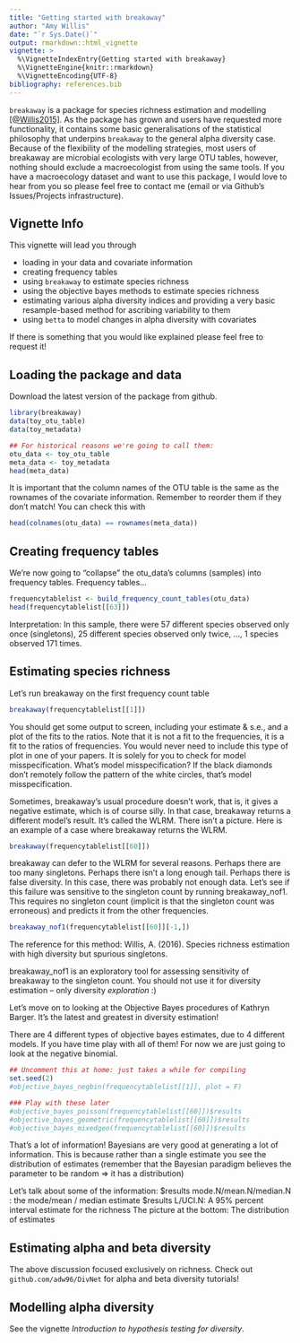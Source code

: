 ```yaml
---
title: "Getting started with breakaway"
author: "Amy Willis"
date: "`r Sys.Date()`"
output: rmarkdown::html_vignette
vignette: >
  %\VignetteIndexEntry{Getting started with breakaway}
  %\VignetteEngine{knitr::rmarkdown}
  %\VignetteEncoding{UTF-8}
bibliography: references.bib
---
```


`breakaway` is a package for species richness estimation and modelling
[[@Willis2015]](#References). As the package has grown and users have requested
more functionality, it contains some basic generalisations of the statistical
philosophy that underpins `breakaway` to the general alpha diversity case.
Because of the flexibility of the modelling strategies, most users of breakaway
are microbial ecologists with very large OTU tables, however, nothing should
exclude a macroecologist from using the same tools. If you have a macroecology
dataset and want to use this package, I would love to hear from you so please
feel free to contact me (email or via Github's Issues/Projects infrastructure).

## Vignette Info

This vignette will lead you through

- loading in your data and covariate information
- creating frequency tables
- using `breakaway` to estimate species richness
- using the objective bayes methods to estimate species richness
- estimating various alpha diversity indices and providing a very basic 
  resample-based method for ascribing variability to them
- using `betta` to model changes in alpha diversity with covariates

If there is something that you would like explained please feel free to request 
it!

## Loading the package and data

Download the latest version of the package from github.

```r
library(breakaway)
data(toy_otu_table)
data(toy_metadata)

## For historical reasons we're going to call them:
otu_data <- toy_otu_table
meta_data <- toy_metadata
head(meta_data)
```

It is important that the column names of the OTU table is the same as the
rownames of the covariate information. Remember to reorder them if they don't
match!  You can check this with

```r
head(colnames(otu_data) == rownames(meta_data))
```

## Creating frequency tables

We're now going to "collapse" the otu_data's columns (samples) into frequency 
tables. Frequency tables...

```r
frequencytablelist <- build_frequency_count_tables(otu_data)
head(frequencytablelist[[63]])
```

Interpretation: In this sample, there were 57 different species observed only
once (singletons), 25 different species observed only twice, ..., 1 species
observed 171 times.


## Estimating species richness

Let's run breakaway on the first frequency count table

```r
breakaway(frequencytablelist[[1]])
```

You should get some output to screen, including your estimate & s.e., and a plot
of the fits to the ratios. Note that it is not a fit to the frequencies, it is a
fit to the ratios of frequencies. You would never need to include this type of
plot in one of your papers. It is solely for you to check for model
misspecification. What's model misspecification? If the black diamonds don't
remotely follow the pattern of the white circles, that's model misspecification.

Sometimes, breakaway's usual procedure doesn't work, that is, it gives a
negative estimate, which is of course silly. In that case, breakaway returns a
different model's result. It's called the WLRM. There isn't a picture. Here is
an example of a case where breakaway returns the WLRM.

```r
breakaway(frequencytablelist[[60]])
```

breakaway can defer to the WLRM for several reasons. Perhaps there are too many
singletons. Perhaps there isn't a long enough tail. Perhaps there is false
diversity. In this case, there was probably not enough data. Let's see if this
failure was sensitive to the singleton count by running breakaway_nof1. This
requires no singleton count (implicit is that the singleton count was erroneous)
and predicts it from the other frequencies.

```r
breakaway_nof1(frequencytablelist[[60]][-1,])
```

The reference for this method:
Willis, A. (2016). Species richness estimation with high diversity but spurious
singletons.

breakaway_nof1 is an exploratory tool for assessing sensitivity of
breakaway to the singleton count. You should not use it for diversity
estimation -- only diversity *exploration* :)


Let's move on to looking at the Objective Bayes procedures of
Kathryn Barger. It's the latest and greatest in diversity estimation!

There are 4 different types of objective bayes estimates, due to 4 different 
models. If you have time play with all of them! For now we are just going to 
look at the negative binomial.

```r
## Uncomment this at home: just takes a while for compiling
set.seed(2)
#objective_bayes_negbin(frequencytablelist[[1]], plot = F)

### Play with these later
#objective_bayes_poisson(frequencytablelist[[60]])$results
#objective_bayes_geometric(frequencytablelist[[60]])$results
#objective_bayes_mixedgeo(frequencytablelist[[60]])$results
```

That's a lot of information! Bayesians are very good at generating a lot of
information. This is because rather than a single estimate you see the
distribution of estimates (remember that the Bayesian paradigm believes the
parameter to be random => it has a distribution)

Let's talk about some of the information:
 $results mode.N/mean.N/median.N : the mode/mean / median estimate
 $results L/UCI.N:  A 95% percent interval estimate for the richness
 The picture at the bottom: The distribution of estimates


## Estimating alpha and beta diversity

The above discussion focused exclusively on richness. Check out 
`github.com/adw96/DivNet` for alpha and beta diversity tutorials!


## Modelling alpha diversity

See the vignette *Introduction to hypothesis testing for diversity*. 

<!-- TODO: Fix this to use DivNet -->

<!-- Let's do some comparisons across samples... accounting for variability of course! -->

<!-- We're going to do this procedure for shannon evenness, and estimate it using the plug-in estimate. This is not meant to imply that you should be interested in Shannon! Just that some people are. -->

<!-- Feel free to substitute in whatever alpha diversity/evenness/richness procedure you're interested in! -->

<!-- To do this we will start by iterating on Shannon on every one of our samples. It may take a minute or two to run. Feel like a stretch? Go ahead! -->

<!-- This section may take a while. Do you know if your neighbour likes bagels? Would they order a croissant over a bagel? Now is a great time to find out! -->

<!-- ```{r} -->
<!-- estimates_shannon <- matrix(NA,nrow=dim(otu_data)[2],ncol=4) -->
<!-- rownames(estimates_shannon) <- colnames(otu_data) -->
<!-- colnames(estimates_shannon) <- c("shannon_est","shannon_seest","shannon_lcb","shannon_ucb") -->
<!-- for (i in 1:dim(otu_data)[2]) { -->
<!--   #resample_estimate(otu_data[,i], shannon, my_sample_size = ns) -->
<!--   samples <- replicate(500, resample_estimate(otu_data[,i], shannon, my_sample_size = ns)) -->
<!--   estimates_shannon[i,1] <- mean(samples) -->
<!--   estimates_shannon[i,2] <- sd(samples) -->
<!--   estimates_shannon[i,3:4] <- quantile(samples, c(0.025, 0.975)) -->
<!-- } -->
<!-- ``` -->
<!-- Here gives us our estimates and standard errors so we can have a look estimates_shannon[,1:2] We can even (normal-ish) plot intervals. The x-axis is just against the enumeration of the lakes. It is not meaningful. -->

<!-- The following plotting command may be different to ones you have seen before. It's a really quick way of visualizing the error in your samples and quickly spotting outliers. NOTE: Outliers have SMALL LINES, which means high precision, and are generally far away from points near them. -->
<!-- ```{r} -->
<!-- betta_pic(estimates_shannon[,1], estimates_shannon[,2]) -->
<!-- ``` -->

<!-- No obvious outliers here. -->

<!-- Lets look at the effect of summer samples -->
<!-- ```{r} -->
<!-- col_by_seasons <- ifelse(meta_data$Period=="Autum","black",ifelse(meta_data$Period=="Spring","pink","red")) -->
<!-- betta_pic(estimates_shannon[,1], estimates_shannon[,2], mycol = col_by_seasons) -->
<!-- legend("bottom",c("Spring","Summer","Autumn"),col=c("pink","red","black"),cex=0.8,lwd=3,box.col=F) -->
<!-- ``` -->

<!-- Don't forget that because we are plotting diversity *estimates*, we need to plot *lines* (i.e. confidence intervals) not points (point estimates). That's very important. -->


<!-- We're now going to create our "design" matrix, a.k.a. "X matrix." To do this we're going to cheat a little. We're going to use an existing R method, lm, to save us the hassle. We are going to investigate the effect of temperature and site -->
<!-- ```{r} -->
<!-- covar_matrix <- model.matrix(lm(rnorm(dim(meta_data)[1])~(meta_data$Site)*(meta_data$Period))) -->
<!-- head(covar_matrix) -->
<!-- colnames(covar_matrix) <- c("Int", "SiteP", "Spring", "Summer", "SitePSpring", "SitePSummer") -->
<!-- ``` -->
<!-- Details (skip if uninterested): lm(y~x+z) is a function that fits a regression line to y using the variables x and z. It has a very nice interface that saves you doing the hard work (aka "math") to create your design matrix. The function we are going to use has no such nice interface. For that reason, we steal the design matrix out of lm()'s implementation. lm(y~x*z) looks at interactions. In this case, we are seeing if the evenness trend as a function of temperature changes depending on the site. -->

<!-- Easter egg: if you can put your own data (from your own research) in the *exact* same form as the above example, you don't need to understand what happens below. You can just copy it :) Hint: The biggest problem you may have in implementing the above is the ordering of the data and the metadata. The following: -->
<!-- ```{r} -->
<!-- colnames(otu_data)==rownames(meta_data) -->
<!-- ``` -->
<!-- being true in every spot is a necessary but not sufficient condition for the following to work properly. -->

<!-- ##MODEL SPECIES RICHNESS, TEST SIGNIFICANCE, INTERPRET RESULTS -->

<!-- Let's go ahead and try to fit our model and take a look at the results -->

<!-- ```{r} -->
<!-- results <- betta(estimates_shannon[,1],estimates_shannon[,2],covar_matrix) -->
<!-- results$table -->
<!-- ``` -->
<!-- Interpretation is idential to regression. -->

<!-- Here are some things to quickly note: -->
<!-- Firstly, significance of Spring means that the average Shannon diversity of the Spring samples is significantly higher than non-Spring AT SITE L. It's more by 0.40 on average. -->

<!-- The non-signif of the SiteP variables means there is no significant difference between Sites P and L, in both summer and not... AFTER ACCOUNTING FOR  ESTIMATION ERROR! -->

<!-- Notice that a regression on the Shannon estimates notes more evidence against the "site has no effect" null: -->

<!-- ```{r} -->
<!-- summary(lm(estimates_shannon[,1] ~ meta_data$Site*(meta_data$Period=="Summ")))$coef[,c(1,4)] -->
<!-- ``` -->

<!-- Not such a big deal in this case, but may be with more, marginal results/more variables. -->

<!-- You should always use betta() when modelling and doing inference on functions of your OTU table! -->

<!-- sigsq_u (in full results output) being significant means there is still *heterogeneity* in the lakes. "Not all lakes have the same Shannon diversity even after accounting for season & site." (microscale heterogeneity, pH, chemical factors, depth...?) -->


<!-- If you are unfamiliar with regression analysis, we would recommend taking an introductory course in regression analysis. You will not regret it (after some period of time)! -->

<!-- Congratulations! You have finished the first tutorial! -->

<!-- An important note: I'm not pushing Shannon. You can repeat all of the above analysis with your own favourite index. Suppose I am more interested in Simpson, or inverse Simpson, or Shannon adjusted for population size. Here is how I would do this: -->

<!-- Define a function to take otu columns and estimate the Simpson index using the plug-in estimate -->
<!-- ```{r} -->
<!-- simpson  <-  function(data) { -->
<!--   data <- data/sum(data) -->
<!--   sum(data^2) -->
<!-- } -->

<!-- ``` -->
<!-- Exercise: define a function to calculate the inverse of the plug-in Simpson index  estimate -->


<!-- To estimate the bootstrap mean and standard error of the simpson index, we do the following -->

<!-- ```{r} -->
<!-- simpson_resamples <- replicate(100, resample_estimate(otu_data[,1], simpson)) -->
<!-- hist(simpson_resamples) -->
<!-- mean(simpson_resamples) -->
<!-- sd(simpson_resamples) -->
<!-- ``` -->
<!-- This is just for the first column. You would do this for every sample (in a loop), then use these as inputs to betta. -->
